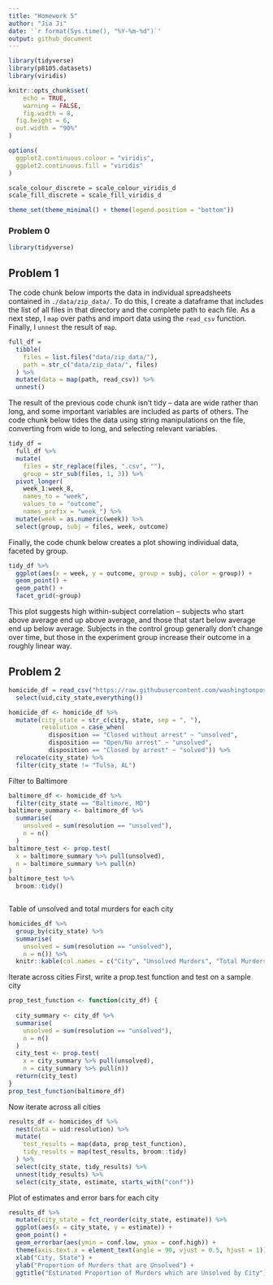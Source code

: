 ```yaml
---
title: "Homework 5"
author: "Jia Ji"
date: '`r format(Sys.time(), "%Y-%m-%d")`'
output: github_document
---
```


```r
library(tidyverse)
library(p8105.datasets)
library(viridis)

knitr::opts_chunk$set(
	echo = TRUE,
	warning = FALSE,
	fig.width = 8, 
  fig.height = 6,
  out.width = "90%"
)

options(
  ggplot2.continuous.colour = "viridis",
  ggplot2.continuous.fill = "viridis"
)

scale_colour_discrete = scale_colour_viridis_d
scale_fill_discrete = scale_fill_viridis_d

theme_set(theme_minimal() + theme(legend.position = "bottom"))
```


### Problem 0


```r
library(tidyverse)
```


## Problem 1

The code chunk below imports the data in individual spreadsheets contained in `./data/zip_data/`. To do this, I create a dataframe that includes the list of all files in that directory and the complete path to each file. As a next step, I `map` over paths and import data using the `read_csv` function. Finally, I `unnest` the result of `map`.

```r
full_df = 
  tibble(
    files = list.files("data/zip_data/"),
    path = str_c("data/zip_data/", files)
  ) %>% 
  mutate(data = map(path, read_csv)) %>% 
  unnest()
```

The result of the previous code chunk isn't tidy -- data are wide rather than long, and some important variables are included as parts of others. The code chunk below tides the data using string manipulations on the file, converting from wide to long, and selecting relevant variables. 

```r
tidy_df = 
  full_df %>% 
  mutate(
    files = str_replace(files, ".csv", ""),
    group = str_sub(files, 1, 3)) %>% 
  pivot_longer(
    week_1:week_8,
    names_to = "week",
    values_to = "outcome",
    names_prefix = "week_") %>% 
  mutate(week = as.numeric(week)) %>% 
  select(group, subj = files, week, outcome)
```

Finally, the code chunk below creates a plot showing individual data, faceted by group. 

```r
tidy_df %>% 
  ggplot(aes(x = week, y = outcome, group = subj, color = group)) + 
  geom_point() + 
  geom_path() + 
  facet_grid(~group)
```

This plot suggests high within-subject correlation -- subjects who start above average end up above average, and those that start below average end up below average. Subjects in the control group generally don't change over time, but those in the experiment group increase their outcome in a roughly linear way. 

## Problem 2

```r

homicide_df = read_csv("https://raw.githubusercontent.com/washingtonpost/data-homicides/master/homicide-data.csv") %>%  mutate(city_state = str_c(city,", ",state)) %>% 
  select(uid,city_state,everything()) 

homicide_df <- homicide_df %>%
  mutate(city_state = str_c(city, state, sep = ", "),
         resolution = case_when(
           disposition == "Closed without arrest" ~ "unsolved",
           disposition == "Open/No arrest" ~ "unsolved",
           disposition == "Closed by arrest" ~ "solved")) %>%
  relocate(city_state) %>%
  filter(city_state != "Tulsa, AL")
```
Filter to Baltimore
```r
baltimore_df <- homicide_df %>%
  filter(city_state == "Baltimore, MD")
baltimore_summary <- baltimore_df %>%
  summarise(
    unsolved = sum(resolution == "unsolved"),
    n = n()
  )
baltimore_test <- prop.test(
  x = baltimore_summary %>% pull(unsolved),
  n = baltimore_summary %>% pull(n)
)
baltimore_test %>%
  broom::tidy()



```
Table of unsolved and total murders for each city
```r
homicides_df %>%
  group_by(city_state) %>%
  summarise(
    unsolved = sum(resolution == "unsolved"),
    n = n()) %>%
  knitr::kable(col.names = c("City", "Unsolved Murders", "Total Murders"))
```


Iterate across cities
First, write a prop.test function and test on a sample city
```r
prop_test_function <- function(city_df) {
  
  city_summary <- city_df %>%
  summarise(
    unsolved = sum(resolution == "unsolved"),
    n = n()
  )
  city_test <- prop.test(
    x = city_summary %>% pull(unsolved),
    n = city_summary %>% pull(n))
  return(city_test)
}
prop_test_function(baltimore_df)
```


Now iterate across all cities
```r
results_df <- homicides_df %>%
  nest(data = uid:resolution) %>%
  mutate(
    test_results = map(data, prop_test_function),
    tidy_results = map(test_results, broom::tidy)
  ) %>%
  select(city_state, tidy_results) %>%
  unnest(tidy_results) %>%
  select(city_state, estimate, starts_with("conf"))
```


Plot of estimates and error bars for each city
```r
results_df %>%
  mutate(city_state = fct_reorder(city_state, estimate)) %>%
  ggplot(aes(x = city_state, y = estimate)) +
  geom_point() +
  geom_errorbar(aes(ymin = conf.low, ymax = conf.high)) +
  theme(axis.text.x = element_text(angle = 90, vjust = 0.5, hjust = 1)) +
  xlab("City, State") +
  ylab("Proportion of Murders that are Unsolved") +
  ggtitle("Estinated Proportion of Murders which are Unsolved by City")
```

